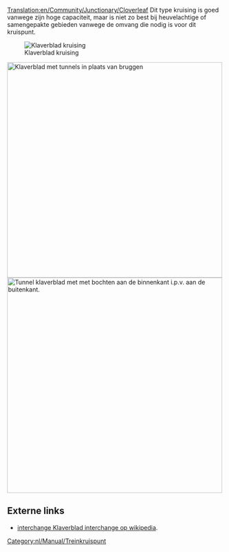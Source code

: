[[Translation:en/Community/Junctionary/Cloverleaf]]
{{nl/Community/Junctionary/Kruispuntenmenu}}
Dit type kruising is goed vanwege zijn hoge capaciteit, maar is niet zo best bij heuvelachtige of samengepakte gebieden vanwege de omvang die nodig is voor dit kruispunt.

[[File:en/Community/Junctionary/Cloverleaf.png|none|frame|Klaverblad kruising]]

{{nl/Community/Junctionary/Kruispuntcriteria|Goedkoop|1|0|1|1|0|0|0|1|0|1|1|0|Defecte treinen hebben alleen effect op één spoor en bochten linksom.|
*Kan 4 en meer treinen tegelijkertijd afhandelen.
*Heeft een groot ruimtebeslag als er geen scherpe bochten worden gebouwd.
*Maak de lus en diagonale aftakkingen langer dan je treinen, zodat de hoofdlijn niet wordt geblokkeerd door een wachtende trein.
*Gebruik tunnels als de bruggen de treinen vertragen.
*Indien nodig, maak dan een [[en/Community/Junctionary/Tetrathorp-Junction|Over-onder kruising]].
*Benodigd gebied: 10 x 10
*Om in staat te zijn een volledige 12 wagonslengte trein (6 rasters) in elke linkse draai te bergen, gebruik dan een lengte van 2 voor elke zijde van het klaverblad en start het klaverblad 3 ruimtes weg van het centrale deel.
*In het algemeen is de bergruimte van elk klaverblad 7*n, waarbij n de lengte van elke zijde van het klaverblad is (start een n-maat klaverblad met 2*n-1 ruimtes vanaf het centrale deel).
}}
[[File:en/Community/Junctionary/Cloverleaf with tunnels.png|none|thumb|500px|Klaverblad met tunnels in plaats van bruggen]]
[[File:en/Community/Junctionary/Cloverleaf inward corners.png|none|thumb|500px|Tunnel klaverblad met met bochten aan de binnenkant i.p.v. aan de buitenkant.]]

==Externe links==
*[https://www.wikipedia.org/wiki/Cloverleaf interchange Klaverblad interchange op wikipedia].

[[Category:nl/Manual/Treinkruispunt]]